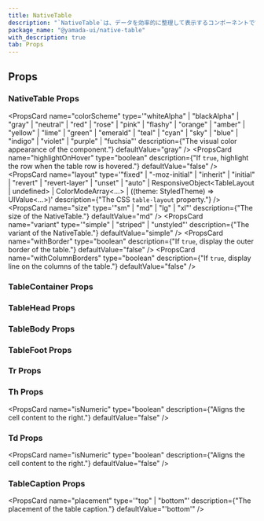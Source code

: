 ```yaml
---
title: NativeTable
description: "`NativeTable`は、データを効率的に整理して表示するコンポーネントです。"
package_name: "@yamada-ui/native-table"
with_description: true
tab: Props
---
```


## Props

### NativeTable Props

<PropsCard
  name="colorScheme"
  type='"whiteAlpha" | "blackAlpha" | "gray" | "neutral" | "red" | "rose" | "pink" | "flashy" | "orange" | "amber" | "yellow" | "lime" | "green" | "emerald" | "teal" | "cyan" | "sky" | "blue" | "indigo" | "violet" | "purple" | "fuchsia"'
  description={"The visual color appearance of the component."}
  defaultValue="gray"
/>
<PropsCard
  name="highlightOnHover"
  type="boolean"
  description={"If `true`, highlight the row when the table row is hovered."}
  defaultValue="false"
/>
<PropsCard
  name="layout"
  type='"fixed" | "-moz-initial" | "inherit" | "initial" | "revert" | "revert-layer" | "unset" | "auto" | ResponsiveObject<TableLayout | undefined> | ColorModeArray<...> | ((theme: StyledTheme) => UIValue<...>)'
  description={"The CSS `table-layout` property."}
/>
<PropsCard
  name="size"
  type='"sm" | "md" | "lg" | "xl"'
  description={"The size of the NativeTable."}
  defaultValue="md"
/>
<PropsCard
  name="variant"
  type='"simple" | "striped" | "unstyled"'
  description={"The variant of the NativeTable."}
  defaultValue="simple"
/>
<PropsCard
  name="withBorder"
  type="boolean"
  description={"If `true`, display the outer border of the table."}
  defaultValue="false"
/>
<PropsCard
  name="withColumnBorders"
  type="boolean"
  description={"If `true`, display line on the columns of the table."}
  defaultValue="false"
/>

### TableContainer Props

### TableHead Props

### TableBody Props

### TableFoot Props

### Tr Props

### Th Props

<PropsCard
  name="isNumeric"
  type="boolean"
  description={"Aligns the cell content to the right."}
  defaultValue="false"
/>

### Td Props

<PropsCard
  name="isNumeric"
  type="boolean"
  description={"Aligns the cell content to the right."}
  defaultValue="false"
/>

### TableCaption Props

<PropsCard
  name="placement"
  type='"top" | "bottom"'
  description={"The placement of the table caption."}
  defaultValue="'bottom'"
/>
